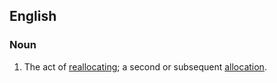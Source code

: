 ==English==
===Noun===
{{en-noun}}
# The act of [[reallocate|reallocating]]; a second or subsequent [[allocation]].